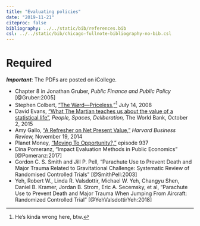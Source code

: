 ```yaml
---
title: "Evaluating policies"
date: "2019-11-21"
citeproc: false
bibliography: ../../static/bib/references.bib
csl: ../../static/bib/chicago-fullnote-bibliography-no-bib.csl
---
```


# Required

***Important***: The PDFs are posted on iCollege.

- <i class="far fa-file-pdf"></i> Chapter 8 in Jonathan Gruber, *Public Finance and Public Policy* [@Gruber:2005]
- <i class="fab fa-youtube"></i> Stephen Colbert, ["The Wørd—Priceless,"](http://www.cc.com/video-clips/e8zxmm/the-colbert-report-the-word---priceless)^[He's kinda wrong here, btw.] July 14, 2008
- <i class="fas fa-external-link-square-alt"></i> David Evans, ["What The Martian teaches us about the value of a statistical life"](https://blogs.worldbank.org/publicsphere/voices/what-martian-teaches-us-about-value-statistical-life), *People, Spaces, Deliberation,* The World Bank, October 2, 2015
- <i class="fas fa-external-link-square-alt"></i> Amy Gallo, ["A Refresher on Net Present Value,"](https://hbr.org/2014/11/a-refresher-on-net-present-value) *Harvard Business Review,* November 19, 2014
- <i class="fas fa-podcast"></i> Planet Money, ["Moving To Opportunity?,"](https://www.npr.org/2019/08/30/756028025/episode-937-moving-to-opportunity) episode 937
- <i class="far fa-file-pdf"></i> Dina Pomeranz, "Impact Evaluation Methods in Public Economics" [@Pomeranz:2017]
- <i class="far fa-file-pdf"></i> Gordon C. S. Smith and Jill P. Pell, "Parachute Use to Prevent Death and Major Trauma Related to Gravitational Challenge: Systematic Review of Randomised Controlled Trials" [@SmithPell:2003]
- <i class="far fa-file-pdf"></i> Yeh, Robert W., Linda R. Valsdottir, Michael W. Yeh, Changyu Shen, Daniel B. Kramer, Jordan B. Strom, Eric A. Secemsky, et al, "Parachute Use to Prevent Death and Major Trauma When Jumping From Aircraft: Randomized Controlled Trial" [@YehValsdottirYeh:2018]
